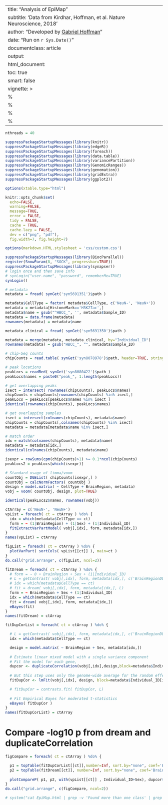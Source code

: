 
---
title: "Analysis of EpiMap"
subtitle: 'Data from Kirdhar, Hoffman, et al. Nature Neuroscience, 2018'
author: "Developed by [Gabriel Hoffman](http://gabrielhoffman.github.io/)"
date: "Run on `r Sys.Date()`"
documentclass: article
output: 
  html_document:
  toc: true
  smart: false
vignette: >
  %\VignetteIndexEntry{Apply dream to ChIP-seq}
  %\VignetteEngine{knitr::rmarkdown}
  %\VignetteEncoding{UTF-8}
  %\usepackage[utf8]{inputenc}
---

<!--- 
# run analysis
# cd /hpc/users/hoffmg01/work/dev_dream/dream_analysis
rmarkdown::render("src/EpiMap.Rmd", output_dir='./', intermediates_dir='./')
--->


```r
nthreads = 40
```


```r
suppressPackageStartupMessages(library(knitr))
suppressPackageStartupMessages(library(edgeR))
suppressPackageStartupMessages(library(foreach))
suppressPackageStartupMessages(library(data.table))
suppressPackageStartupMessages(library(variancePartition)) 
suppressPackageStartupMessages(library(GenomicRanges))  
suppressPackageStartupMessages(library(genomation)) 
suppressPackageStartupMessages(library(gridExtra)) 
suppressPackageStartupMessages(library(ggplot2)) 

options(xtable.type="html")

knitr::opts_chunk$set(
  echo=FALSE,
  warning=FALSE,
  message=TRUE,
  error = FALSE,
  tidy = FALSE,
  cache = TRUE,
  cache.lazy = FALSE,
  dev = c("png", "pdf"), 
  fig.width=7, fig.height=7)

options(markdown.HTML.stylesheet = 'css/custom.css')
```

```r
suppressPackageStartupMessages(library(BiocParallel))
register(SnowParam(8, "SOCK", progressbar=TRUE))
suppressPackageStartupMessages(library(synapser))
# login once and then save info
# synLogin("user.name", "password", rememberMe=TRUE)
synLogin() 
```

```r
# metadata
metadata = fread( synGet('syn5691351')$path )

metadata$CellType = factor( metadata$CellType, c('NeuN-', 'NeuN+'))
metadata = metadata[HistoneMark=='H3K27ac',]
metadata$name = gsub("^HBCC_", '', metadata$Sample_ID)
metadata = data.frame(metadata)
rownames(metadata) = metadata$name 

metadata_clinical = fread( synGet('syn5691350')$path )

metadata = merge(metadata, metadata_clinical, by="Individual_ID")
rownames(metadata) = gsub("HBCC_", "", metadata$Sample_ID)

# chip-Seq counts
chipCounts = read.table( synGet('syn8078978')$path, header=TRUE, stringsAsFactors=FALSE, sep=',', row.names=1)

# peak locations
peakLocs = readBed( synGet('syn8080422')$path )
peakLocs$names = paste0("peak_", 1:length(peakLocs))

# get overlapping peaks
isect = intersect( rownames(chipCounts), peakLocs$names)
chipCounts = chipCounts[rownames(chipCounts) %in% isect,]
peakLocs = peakLocs[peakLocs$names %in% isect ]
identical(rownames(chipCounts), peakLocs$names)

# get overlapping samples
isect = intersect(colnames(chipCounts), metadata$name)
chipCounts = chipCounts[,colnames(chipCounts) %in% isect]
metadata = metadata[metadata$name %in% isect,]

# match order
idx = match(colnames(chipCounts), metadata$name)
metadata = metadata[idx,]
identical(colnames(chipCounts), metadata$name)
```

```r
isexpr = rowSums(cpm(chipCounts)>1) >= 0.1*ncol(chipCounts)
peakLocs2 = peakLocs[which(isexpr)]

# Standard usage of limma/voom
countObj = DGEList( chipCounts[isexpr,] )
countObj = calcNormFactors( countObj )
design = model.matrix( ~ CellType + BrainRegion, metadata)
vobj = voom( countObj, design, plot=TRUE)

identical(peakLocs2$names, rownames(vobj))
```


```r
ctArray = c('NeuN-', 'NeuN+')
vpList = foreach( ct = ctArray ) %do% {
  idx = which(metadata$CellType == ct)
  form = ~ (1|BrainRegion) + (1|Sex) + (1|Individual_ID)
  fitExtractVarPartModel( vobj[,idx], form, metadata[idx,])
}
names(vpList) = ctArray
```

```r
figList = foreach( ct = ctArray ) %do% {
  plotVarPart( sortCols( vpList[[ct]] ), main=ct ) 
}
do.call("grid.arrange", c(figList, ncol=2))           
```

```r
fitDream = foreach( ct = ctArray ) %do% {
  # form = ~ 0 + BrainRegion + Sex + (1|Individual_ID)
  # L = getContrast( vobj[,idx], form, metadata[idx,], c('BrainRegionDLPFC', 'BrainRegionACC'))
  # idx = which(metadata$CellType == ct)
  # fit = dream( vobj[,idx], form, metadata[idx,], L)  
  form = ~ BrainRegion + Sex + (1|Individual_ID)
  idx = which(metadata$CellType == ct)
  fit = dream( vobj[,idx], form, metadata[idx,]) 
  eBayes(fit)   
}
names(fitDream) = ctArray
```



```r
fitDupCorList = foreach( ct = ctArray ) %do% {

  # L = getContrast( vobj[,idx], form, metadata[idx,], c('BrainRegionDLPFC', 'BrainRegionACC'))
  idx = which(metadata$CellType == ct)

  design = model.matrix( ~ BrainRegion + Sex, metadata[idx,])
   
  # Estimate linear mixed model with a single variance component
  # Fit the model for each gene, 
  dupcor <- duplicateCorrelation(vobj[,idx],design,block=metadata$Individual_ID[idx])
    
  # But this step uses only the genome-wide average for the random effect
  fitDupCor <- lmFit(vobj[,idx], design, block=metadata$Individual_ID[idx], correlation=dupcor$consensus)

  # fitDupCor = contrasts.fit( fitDupCor, L)
   
  # Fit Empirical Bayes for moderated t-statistics
  eBayes( fitDupCor )
}
names(fitDupCorList) = ctArray
```

# Compare -log10 p from dream and duplicateCorrelation
```r
figCompare = foreach( ct = ctArray ) %do% {

  p1 = topTable(fitDupCorList[[ct]],number=Inf, sort.by="none", coef='BrainRegionDLPFC')$P.Value
  p2 = topTable(fitDream[[ct]], number=Inf, sort.by="none", coef='BrainRegionDLPFC')$P.Value
                    
  plotCompareP( p1, p2, with(vpList[[ct]] , Individual_ID+Sex), dupcor$consensus) + ggtitle(ct)
}
do.call("grid.arrange", c(figCompare, ncol=2))     
```

```r
# system("cat EpiMap.html | grep -v 'Found more than one class' | grep -v PythonEmbedInR > EpiMap2.html ")
```


